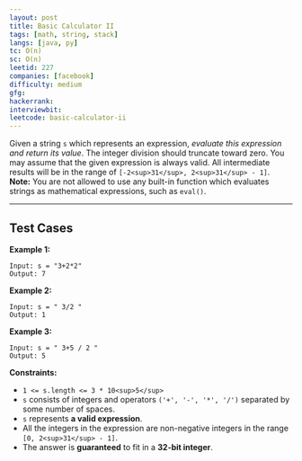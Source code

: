 ```yaml
---
layout: post
title: Basic Calculator II
tags: [math, string, stack]
langs: [java, py]
tc: O(n)
sc: O(n)
leetid: 227
companies: [facebook]
difficulty: medium
gfg: 
hackerrank: 
interviewbit: 
leetcode: basic-calculator-ii
---
```

Given a string `s` which represents an expression, *evaluate this expression and return its value*. 
The integer division should truncate toward zero.
You may assume that the given expression is always valid. All intermediate results will be in the range of `[-2<sup>31</sup>, 2<sup>31</sup> - 1]`.
**Note:** You are not allowed to use any built-in function which evaluates strings as mathematical expressions, such as `eval()`.
 
---
## Test Cases
**Example 1:**
```
Input: s = "3+2*2"
Output: 7
```
**Example 2:**
```
Input: s = " 3/2 "
Output: 1
```

**Example 3:**
```
Input: s = " 3+5 / 2 "
Output: 5
```
 
**Constraints:**
	
* `1 <= s.length <= 3 * 10<sup>5</sup>`
* `s` consists of integers and operators `('+', '-', '*', '/')` separated by some number of spaces.
* `s` represents **a valid expression**.
* All the integers in the expression are non-negative integers in the range `[0, 2<sup>31</sup> - 1]`.
* The answer is **guaranteed** to fit in a **32-bit integer**.

        